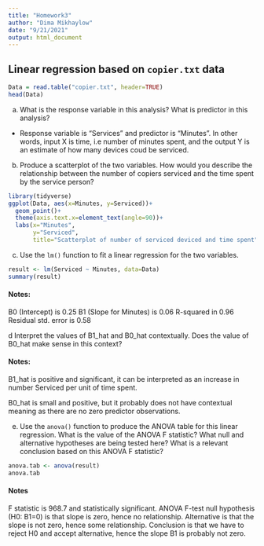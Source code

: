 ```yaml
---
title: "Homework3"
author: "Dima Mikhaylow"
date: "9/21/2021"
output: html_document
---
```


## Linear regression based on `copier.txt` data

```r
Data = read.table("copier.txt", header=TRUE)
head(Data)
```
a. What is the response variable in this analysis? What is predictor in this analysis?
 - Response variable is "Services" and predictor is "Minutes". In other words, input X is time, i.e number of minutes spent, and the output Y is an estimate of how many devices coud be serviced. 

b. Produce a scatterplot of the two variables. How would you describe the relationship between the number of copiers serviced and the time spent by the service
person?


```r
library(tidyverse)
ggplot(Data, aes(x=Minutes, y=Serviced))+
  geom_point()+
  theme(axis.text.x=element_text(angle=90))+
  labs(x="Minutes", 
       y="Serviced", 
       title="Scatterplot of number of serviced deviced and time spent")

```


c. Use the `lm()` function to fit a linear regression for the two variables.

```r
result <- lm(Serviced ~ Minutes, data=Data)
summary(result)
```


#### Notes:
B0 (Intercept) is 0.25
B1 (Slope for Minutes) is 0.06
R-squared in 0.96
Residual std. error is 0.58


d Interpret the values of B1_hat and B0_hat contextually. Does the value of B0_hat make sense in this context?

#### Notes:
B1_hat is positive and significant, it can be interpreted as an increase in number Serviced per unit of time spent.

B0_hat is small and positive, but it probably does not have contextual meaning as there are no zero predictor observations.


e. Use the `anova()` function to produce the ANOVA table for this linear regression.
What is the value of the ANOVA F statistic? What null and alternative hypotheses are being tested here? What is a relevant conclusion based on this ANOVA F statistic?


```r
anova.tab <- anova(result)
anova.tab
```

#### Notes
F statistic is 968.7 and statistically significant. ANOVA F-test null hypothesis (H0: B1=0) is that slope is zero, hence no relationship. Alternative is that the slope is not zero, hence some relationship. Conclusion is that we have to reject H0 and accept alternative, hence the slope B1 is probably not zero.
